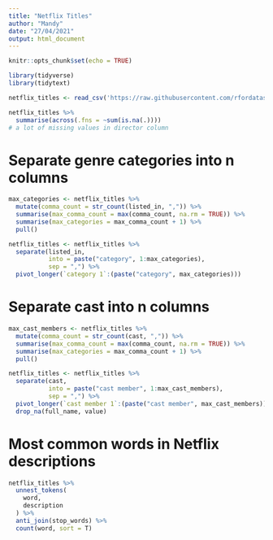 ```yaml
---
title: "Netflix Titles"
author: "Mandy"
date: "27/04/2021"
output: html_document
---
```


```r
knitr::opts_chunk$set(echo = TRUE)
```

```r
library(tidyverse)
library(tidytext)
```

```r
netflix_titles <- read_csv('https://raw.githubusercontent.com/rfordatascience/tidytuesday/master/data/2021/2021-04-20/netflix_titles.csv')

netflix_titles %>% 
  summarise(across(.fns = ~sum(is.na(.))))
# a lot of missing values in director column
```

# Separate genre categories into n columns 
```r
max_categories <- netflix_titles %>% 
  mutate(comma_count = str_count(listed_in, ",")) %>% 
  summarise(max_comma_count = max(comma_count, na.rm = TRUE)) %>% 
  summarise(max_categories = max_comma_count + 1) %>% 
  pull()

netflix_titles <- netflix_titles %>% 
  separate(listed_in, 
           into = paste("category", 1:max_categories), 
           sep = ",") %>% 
  pivot_longer(`category 1`:(paste("category", max_categories)))
```

# Separate cast into n columns

```r
max_cast_members <- netflix_titles %>% 
  mutate(comma_count = str_count(cast, ",")) %>% 
  summarise(max_comma_count = max(comma_count, na.rm = TRUE)) %>% 
  summarise(max_categories = max_comma_count + 1) %>% 
  pull()

netflix_titles <- netflix_titles %>% 
  separate(cast, 
           into = paste("cast member", 1:max_cast_members), 
           sep = ",") %>% 
  pivot_longer(`cast member 1`:(paste("cast member", max_cast_members)), names_to = "category", values_to = "full_name") %>% 
  drop_na(full_name, value)
```



# Most common words in Netflix descriptions

```r
netflix_titles %>%
  unnest_tokens(
    word,
    description
  ) %>% 
  anti_join(stop_words) %>% 
  count(word, sort = T) 
```


